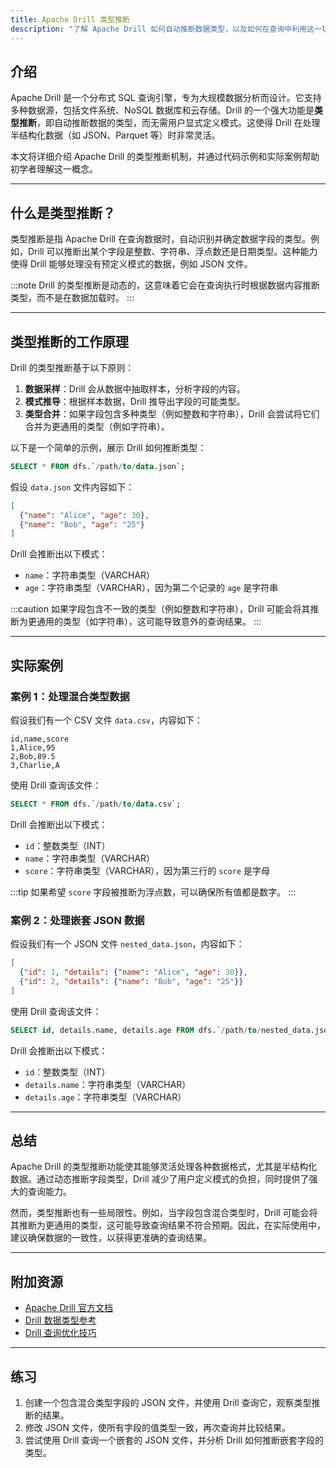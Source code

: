 ```yaml
---
title: Apache Drill 类型推断
description: "了解 Apache Drill 如何自动推断数据类型，以及如何在查询中利用这一功能。本文适合初学者，包含代码示例和实际案例。"
---
```


## 介绍

Apache Drill 是一个分布式 SQL 查询引擎，专为大规模数据分析而设计。它支持多种数据源，包括文件系统、NoSQL 数据库和云存储。Drill 的一个强大功能是**类型推断**，即自动推断数据的类型，而无需用户显式定义模式。这使得 Drill 在处理半结构化数据（如 JSON、Parquet 等）时非常灵活。

本文将详细介绍 Apache Drill 的类型推断机制，并通过代码示例和实际案例帮助初学者理解这一概念。

---

## 什么是类型推断？

类型推断是指 Apache Drill 在查询数据时，自动识别并确定数据字段的类型。例如，Drill 可以推断出某个字段是整数、字符串、浮点数还是日期类型。这种能力使得 Drill 能够处理没有预定义模式的数据，例如 JSON 文件。

:::note
Drill 的类型推断是动态的，这意味着它会在查询执行时根据数据内容推断类型，而不是在数据加载时。
:::

---

## 类型推断的工作原理

Drill 的类型推断基于以下原则：

1. **数据采样**：Drill 会从数据中抽取样本，分析字段的内容。
2. **模式推导**：根据样本数据，Drill 推导出字段的可能类型。
3. **类型合并**：如果字段包含多种类型（例如整数和字符串），Drill 会尝试将它们合并为更通用的类型（例如字符串）。

以下是一个简单的示例，展示 Drill 如何推断类型：

```sql
SELECT * FROM dfs.`/path/to/data.json`;
```

假设 `data.json` 文件内容如下：

```json
[
  {"name": "Alice", "age": 30},
  {"name": "Bob", "age": "25"}
]
```

Drill 会推断出以下模式：

- `name`：字符串类型（VARCHAR）
- `age`：字符串类型（VARCHAR），因为第二个记录的 `age` 是字符串

:::caution
如果字段包含不一致的类型（例如整数和字符串），Drill 可能会将其推断为更通用的类型（如字符串），这可能导致意外的查询结果。
:::

---

## 实际案例

### 案例 1：处理混合类型数据

假设我们有一个 CSV 文件 `data.csv`，内容如下：

```csv
id,name,score
1,Alice,95
2,Bob,89.5
3,Charlie,A
```

使用 Drill 查询该文件：

```sql
SELECT * FROM dfs.`/path/to/data.csv`;
```

Drill 会推断出以下模式：

- `id`：整数类型（INT）
- `name`：字符串类型（VARCHAR）
- `score`：字符串类型（VARCHAR），因为第三行的 `score` 是字母

:::tip
如果希望 `score` 字段被推断为浮点数，可以确保所有值都是数字。
:::

### 案例 2：处理嵌套 JSON 数据

假设我们有一个 JSON 文件 `nested_data.json`，内容如下：

```json
[
  {"id": 1, "details": {"name": "Alice", "age": 30}},
  {"id": 2, "details": {"name": "Bob", "age": "25"}}
]
```

使用 Drill 查询该文件：

```sql
SELECT id, details.name, details.age FROM dfs.`/path/to/nested_data.json`;
```

Drill 会推断出以下模式：

- `id`：整数类型（INT）
- `details.name`：字符串类型（VARCHAR）
- `details.age`：字符串类型（VARCHAR）

---

## 总结

Apache Drill 的类型推断功能使其能够灵活处理各种数据格式，尤其是半结构化数据。通过动态推断字段类型，Drill 减少了用户定义模式的负担，同时提供了强大的查询能力。

然而，类型推断也有一些局限性。例如，当字段包含混合类型时，Drill 可能会将其推断为更通用的类型，这可能导致查询结果不符合预期。因此，在实际使用中，建议确保数据的一致性，以获得更准确的查询结果。

---

## 附加资源

- [Apache Drill 官方文档](https://drill.apache.org/docs/)
- [Drill 数据类型参考](https://drill.apache.org/docs/supported-data-types/)
- [Drill 查询优化技巧](https://drill.apache.org/docs/optimizing-drill-queries/)

---

## 练习

1. 创建一个包含混合类型字段的 JSON 文件，并使用 Drill 查询它，观察类型推断的结果。
2. 修改 JSON 文件，使所有字段的值类型一致，再次查询并比较结果。
3. 尝试使用 Drill 查询一个嵌套的 JSON 文件，并分析 Drill 如何推断嵌套字段的类型。